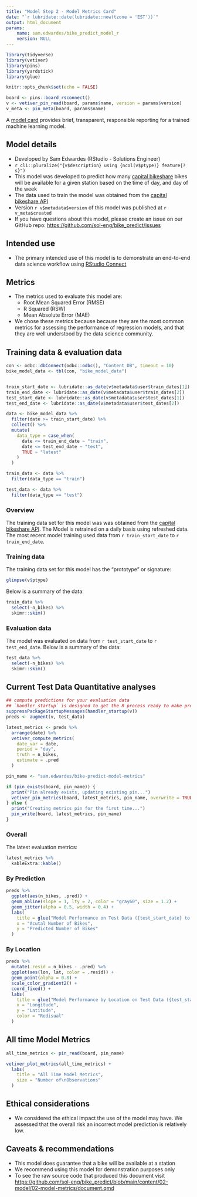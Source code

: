 ```yaml
---
title: "Model Step 2 - Model Metrics Card"
date: "`r lubridate::date(lubridate::now(tzone = 'EST'))`"
output: html_document
params:
    name: sam.edwardes/bike_predict_model_r
    version: NULL
---
```


```r
library(tidyverse)
library(vetiver)
library(pins)
library(yardstick)
library(glue)

knitr::opts_chunk$set(echo = FALSE)

board <- pins::board_rsconnect()
v <- vetiver_pin_read(board, params$name, version = params$version)
v_meta <- pin_meta(board, params$name)
```

A [model card](https://doi.org/10.1145/3287560.3287596) provides brief, transparent, responsible reporting for a trained machine learning model.

## Model details

- Developed by Sam Edwardes (RStudio - Solutions Engineer)
- `r cli::pluralize("{v$description} using {ncol(v$ptype)} feature{?s}")`
- This model was developed to predict how many [capital bikeshare](https://capitalbikeshare.com) bikes will be available for a given station based on the time of day, and day of the week
- The data used to train the model was obtained from the [capital bikeshare API](https://ride.capitalbikeshare.com/system-data)
- Version `r v$metadata$version` of this model was published at `r v_meta$created`
- If you have questions about this model, please create an issue on our GitHub repo: <https://github.com/sol-eng/bike_predict/issues>

## Intended use

- The primary intended use of this model is to demonstrate an end-to-end data science workflow using [RStudio Connect](https://www.rstudio.com/products/connect/)

## Metrics

- The metrics used to evaluate this model are:
  - Root Mean Squared Error (RMSE)
  - R Squared (RSW)
  - Mean Absolute Error (MAE)
- We chose these metrics because because they are the most common metrics for assessing the performance of regression models, and that they are well understood by the data science community.

## Training data & evaluation data

```r
con <- odbc::dbConnect(odbc::odbc(), "Content DB", timeout = 10)
bike_model_data <- tbl(con, "bike_model_data")


train_start_date <- lubridate::as_date(v$metadata$user$train_dates[1])
train_end_date <- lubridate::as_date(v$metadata$user$train_dates[2])
test_start_date <- lubridate::as_date(v$metadata$user$test_dates[1])
test_end_date <- lubridate::as_date(v$metadata$user$test_dates[2])

data <- bike_model_data %>%
  filter(date >= train_start_date) %>%
  collect() %>%
  mutate(
    data_type = case_when(
      date <= train_end_date ~ "train",
      date <= test_end_date ~ "test",
      TRUE ~ "latest"
    )
  )

train_data <- data %>%
  filter(data_type == "train")

test_data <- data %>%
  filter(data_type == "test")
```


::: {.panel-tabset}

### Overview

The training data set for this model was was obtained from the [capital bikeshare API](https://ride.capitalbikeshare.com/system-data). The Model is retrained on a daily basis using refreshed data. The most recent model training used data from `r train_start_date` to `r train_end_date`.

### Training data

The training data set for this model has the "prototype" or signature:

```r
glimpse(v$ptype)
```

Below is a summary of the data:

```r
train_data %>%
  select(-n_bikes) %>%
  skimr::skim()
```

### Evaluation data

The model was evaluated on data from `r test_start_date` to `r test_end_date`. Below is a summary of the data:

```r
test_data %>%
  select(-n_bikes) %>%
  skimr::skim()
```

:::

## Current Test Data Quantitative analyses 

::: {.panel-tabset}

```r
## compute predictions for your evaluation data
## `handler_startup` is designed to get the R process ready to make predictions
suppressPackageStartupMessages(handler_startup(v))
preds <- augment(v, test_data)

latest_metrics <- preds %>%
  arrange(date) %>%
  vetiver_compute_metrics(
    date_var = date,
    period = "day",
    truth = n_bikes,
    estimate = .pred
  )

pin_name <- "sam.edwardes/bike-predict-model-metrics"

if (pin_exists(board, pin_name)) {
  print("Pin already exists, updating existing pin...")
  vetiver_pin_metrics(board, latest_metrics, pin_name, overwrite = TRUE)
} else {
  print("Creating metrics pin for the first time...")
  pin_write(board, latest_metrics, pin_name)
}
```

### Overall

The latest evaluation metrics:

```r
latest_metrics %>%
  kableExtra::kable()
```

### By Prediction

```r
preds %>%
  ggplot(aes(n_bikes, .pred)) +
  geom_abline(slope = 1, lty = 2, color = "gray60", size = 1.2) +
  geom_jitter(alpha = 0.5, width = 0.4) +
  labs(
    title = glue("Model Performance on Test Data ({test_start_date} to {test_end_date})"),
    x = "Acutal Number of Bikes",
    y = "Predicted Number of Bikes"
  )
```

### By Location

```r
preds %>%
  mutate(.resid = n_bikes - .pred) %>%
  ggplot(aes(lon, lat, color = .resid)) +
  geom_point(alpha = 0.8) +
  scale_color_gradient2() +
  coord_fixed() + 
  labs(
    title = glue("Model Performance by Location on Test Data ({test_start_date} to {test_end_date})"),
    x = "Longitude",
    y = "Latitude",
    color = "Redisual"
  )
```

:::

## All time Model Metrics

```r
all_time_metrics <- pin_read(board, pin_name)

vetiver_plot_metrics(all_time_metrics) +
  labs(
    title = "All Time Model Metrics",
    size = "Number of\nObservations"
  )
```

## Ethical considerations

- We considered the ethical impact the use of the model may have. We assessed that the overall risk an incorrect model prediction is relatively low.

## Caveats & recommendations

- This model does guarantee that a bike will be available at a station
- We recommend using this model for demonstration purposes only
- To see the raw source code that produced this document visit <https://github.com/sol-eng/bike_predict/blob/main/content/02-model/02-model-metrics/document.qmd>



